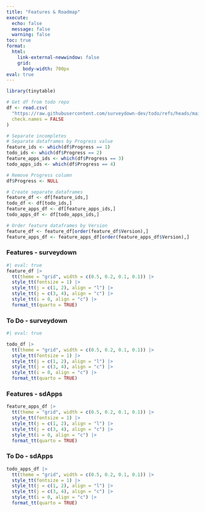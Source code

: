 ```yaml
---
title: "Features & Roadmap"
execute: 
  echo: false
  message: false
  warning: false
toc: true
format:
  html:
    link-external-newwindow: false
    grid:
      body-width: 700px
eval: true
---
```


```r
library(tinytable)

# Get df from todo repo
df <- read.csv(
  "https://raw.githubusercontent.com/surveydown-dev/todo/refs/heads/main/df.csv",
  check.names = FALSE
)

# Separate incompletes
# Separate dataframes by Progress value
feature_ids <- which(df$Progress == 1)
todo_ids <- which(df$Progress == 2)
feature_apps_ids <- which(df$Progress == 3)
todo_apps_ids <- which(df$Progress == 4)

# Remove Progress column
df$Progress <- NULL

# Create separate dataframes
feature_df <- df[feature_ids,]
todo_df <- df[todo_ids,]
feature_apps_df <- df[feature_apps_ids,]
todo_apps_df <- df[todo_apps_ids,]

# Order feature dataframes by Version
feature_df <- feature_df[order(feature_df$Version),]
feature_apps_df <- feature_apps_df[order(feature_apps_df$Version),]
```

### Features - surveydown

```r
#| eval: true
feature_df |> 
  tt(theme = "grid", width = c(0.5, 0.2, 0.1, 0.1)) |>
  style_tt(fontsize = 1) |> 
  style_tt(j = c(1, 2), align = "l") |> 
  style_tt(j = c(3, 4), align = "c") |> 
  style_tt(i = 0, align = "c") |> 
  format_tt(quarto = TRUE)
```

### To Do - surveydown

```r
#| eval: true

todo_df |>
  tt(theme = "grid", width = c(0.5, 0.2, 0.1, 0.1)) |>
  style_tt(fontsize = 1) |> 
  style_tt(j = c(1, 2), align = "l") |> 
  style_tt(j = c(3, 4), align = "c") |> 
  style_tt(i = 0, align = "c") |> 
  format_tt(quarto = TRUE)
```

### Features - sdApps

```r
feature_apps_df |> 
  tt(theme = "grid", width = c(0.5, 0.2, 0.1, 0.1)) |>
  style_tt(fontsize = 1) |> 
  style_tt(j = c(1, 2), align = "l") |> 
  style_tt(j = c(3, 4), align = "c") |> 
  style_tt(i = 0, align = "c") |> 
  format_tt(quarto = TRUE)
```

### To Do - sdApps

```r
todo_apps_df |>
  tt(theme = "grid", width = c(0.5, 0.2, 0.1, 0.1)) |>
  style_tt(fontsize = 1) |> 
  style_tt(j = c(1, 2), align = "l") |> 
  style_tt(j = c(3, 4), align = "c") |> 
  style_tt(i = 0, align = "c") |> 
  format_tt(quarto = TRUE)
```
